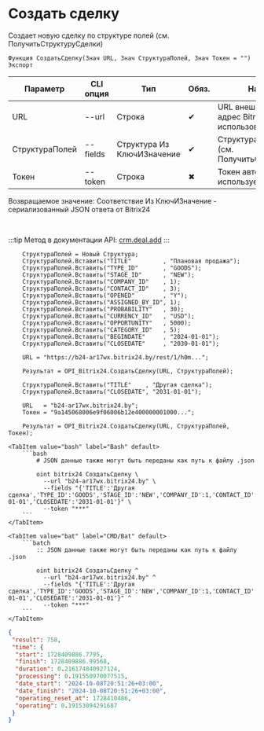 ﻿---
sidebar_position: 1
description: Создать сделку и другие функции для работы с Bitrix24 в Открытом пакете интеграций - бесплатной open-source библиотеке интеграций для 1С:Предприятие 8, OneScript и CLI
keywords: [1C, 1С, 1С:Предприятие, 1С:Предприятие 8.3, API, Интеграция, Сервисы, Обмен, OneScript, CLI, Bitrix24]
---


# Создать сделку
 Создает новую сделку по структуре полей (см. ПолучитьСтруктуруСделки)



`Функция СоздатьСделку(Знач URL, Знач СтруктураПолей, Знач Токен = "") Экспорт`

  | Параметр | CLI опция | Тип | Обяз. | Назначение |
  |-|-|-|-|-|
  | URL | --url | Строка | &#x2714; | URL внешнего вебхука или адрес Bitrix24 при использовании токена |
  | СтруктураПолей | --fields | Структура Из КлючИЗначение | &#x2714; | Структура полей сделки (см. ПолучитьСтруктуруСделки) |
  | Токен | --token | Строка | &#x2716; | Токен авторизации, если используется не вебхук |

  
  Возвращаемое значение:   Соответствие Из КлючИЗначение - сериализованный JSON ответа от Bitrix24

<br/>

:::tip
Метод в документации API: [crm.deal.add](https://dev.1c-bitrix.ru/rest_help/crm/cdeals/crm_deal_add.php)
:::
<br/>



```bsl title="Пример использования для 1С:Предприятие/OneScript"
    СтруктураПолей = Новый Структура;
    СтруктураПолей.Вставить("TITLE"         , "Плановая продажа");
    СтруктураПолей.Вставить("TYPE_ID"       , "GOODS");
    СтруктураПолей.Вставить("STAGE_ID"      , "NEW");
    СтруктураПолей.Вставить("COMPANY_ID"    , 1);
    СтруктураПолей.Вставить("CONTACT_ID"    , 3);
    СтруктураПолей.Вставить("OPENED"        , "Y");
    СтруктураПолей.Вставить("ASSIGNED_BY_ID", 1);
    СтруктураПолей.Вставить("PROBABILITY"   , 30);
    СтруктураПолей.Вставить("CURRENCY_ID"   , "USD");
    СтруктураПолей.Вставить("OPPORTUNITY"   , 5000);
    СтруктураПолей.Вставить("CATEGORY_ID"   , 5);
    СтруктураПолей.Вставить("BEGINDATE"     , "2024-01-01");
    СтруктураПолей.Вставить("CLOSEDATE"     , "2030-01-01");

    URL = "https://b24-ar17wx.bitrix24.by/rest/1/h0m...";

    Результат = OPI_Bitrix24.СоздатьСделку(URL, СтруктураПолей);

    СтруктураПолей.Вставить("TITLE"    , "Другая сделка");
    СтруктураПолей.Вставить("CLOSEDATE", "2031-01-01");

    URL   = "b24-ar17wx.bitrix24.by";
    Токен = "9a145068006e9f06006b12e400000001000...";

    Результат = OPI_Bitrix24.СоздатьСделку(URL, СтруктураПолей, Токен);
```
    

 <Tabs>
  
    <TabItem value="bash" label="Bash" default>
        ```bash
            # JSON данные также могут быть переданы как путь к файлу .json
            
            oint bitrix24 СоздатьСделку \
              --url "b24-ar17wx.bitrix24.by" \
              --fields "{'TITLE':'Другая сделка','TYPE_ID':'GOODS','STAGE_ID':'NEW','COMPANY_ID':1,'CONTACT_ID':3,'OPENED':'Y','ASSIGNED_BY_ID':1,'PROBABILITY':30,'CURRENCY_ID':'USD','OPPORTUNITY':5000,'CATEGORY_ID':5,'BEGINDATE':'2024-01-01','CLOSEDATE':'2031-01-01'}" \
              --token "***"
        ```
    </TabItem>
  
    <TabItem value="bat" label="CMD/Bat" default>
        ```batch
            :: JSON данные также могут быть переданы как путь к файлу .json
            
            oint bitrix24 СоздатьСделку ^
              --url "b24-ar17wx.bitrix24.by" ^
              --fields "{'TITLE':'Другая сделка','TYPE_ID':'GOODS','STAGE_ID':'NEW','COMPANY_ID':1,'CONTACT_ID':3,'OPENED':'Y','ASSIGNED_BY_ID':1,'PROBABILITY':30,'CURRENCY_ID':'USD','OPPORTUNITY':5000,'CATEGORY_ID':5,'BEGINDATE':'2024-01-01','CLOSEDATE':'2031-01-01'}" ^
              --token "***"
        ```
    </TabItem>
</Tabs>


```json title="Результат"
{
 "result": 758,
 "time": {
  "start": 1728409886.7795,
  "finish": 1728409886.99568,
  "duration": 0.216174840927124,
  "processing": 0.191550970077515,
  "date_start": "2024-10-08T20:51:26+03:00",
  "date_finish": "2024-10-08T20:51:26+03:00",
  "operating_reset_at": 1728410486,
  "operating": 0.19153094291687
 }
}
```
